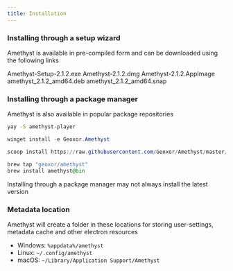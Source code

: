 ```yaml
---
title: Installation
---
```


### Installing through a setup wizard
Amethyst is available in pre-compiled form and can be downloaded using the following links


<CardGroup cols={2}>
  <Card
    title="Windows"
    icon="windows"
    href="https://github.com/Geoxor/Amethyst/releases/download/v2.1.2/Amethyst-Setup-2.1.2.exe"
  >
    Amethyst-Setup-2.1.2.exe
  </Card>
    <Card
    title="Macos"
    icon="Apple"
    href="https://github.com/Geoxor/Amethyst/releases/download/v2.1.2/Amethyst-2.1.2.dmg"
  >
    Amethyst-2.1.2.dmg
  </Card>
</CardGroup>

<CardGroup cols={3}>
  <Card
    title="Linux AppImage"
    icon="Linux"
    href="https://github.com/Geoxor/Amethyst/releases/download/v2.1.2/Amethyst-2.1.2.AppImage"
  >
    Amethyst-2.1.2.AppImage
  </Card>
    <Card
    title="Linux .deb"
    icon="Linux"
    href="https://github.com/Geoxor/Amethyst/releases/download/v2.1.2/amethyst_2.1.2_amd64.deb"
  >
    amethyst_2.1.2_amd64.deb
  </Card>
      <Card
    title="Linux .snap"
    icon="Linux"
    href="https://github.com/Geoxor/Amethyst/releases/download/v2.1.2/amethyst_2.1.2_amd64.snap"
  >
    amethyst_2.1.2_amd64.snap
  </Card>
</CardGroup>

### Installing through a package manager
Amethyst is also available in popular package repositories

<CodeGroup>

```bash yay
yay -S amethyst-player
```

```powershell winget
winget install -e Geoxor.Amethyst
```

```powershell scoop
scoop install https://raw.githubusercontent.com/Geoxor/Amethyst/master/manifests/scoop/amethyst.json
```

```ruby homebrew
brew tap "geoxor/amethyst"
brew install amethyst@bin
```

</CodeGroup>

<Note>Installing through a package manager may not always install the latest version</Note>

### Metadata location

Amethyst will create a folder in these locations for storing user-settings, metadata cache and other electron resources

- Windows: `%appdata%/amethyst`
- Linux: `~/.config/amethyst`
- macOS: `~/Library/Application Support/Amethyst`
